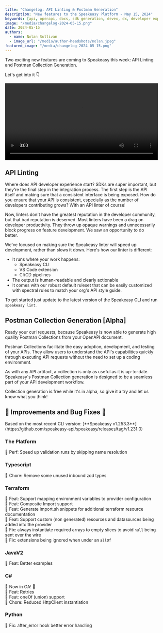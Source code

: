 ```yaml
---
title: "Changelog: API Linting & Postman Generation"
description: "New features to the Speakeasy Platform - May 15, 2024"
keywords: [api, openapi, docs, sdk generation, devex, dx, developer experience]
image: "/media/changelog-2024-05-15.png"
date: 2024-05-15
authors:
  - name: Nolan Sullivan
  - image_url: "/media/author-headshots/nolan.jpeg"
featured_image: "/media/changelog-2024-05-15.png"
---
```



Two exciting new features are coming to Speakeasy this week: API Linting and Postman Collection Generation.

Let's get into it 👇

<div className='mt-10'>
  <video controls={false} loop={true} autoPlay={true} width="100%" >
    <source src={linting_video} type="video/mp4" />
  </video>
</div>

## API Linting

Where does API developer experience start? SDKs are super important, but they're the final step in the integration process. The first step is the API itself and making sure that a consistent interface is being exposed. How do you ensure that your API is consistent, especially as the number of developers contributing grows? With an API linter of course!

Now, linters don't have the greatest reputation in the developer community, but that bad reputation is deserved. Most linters have been a drag on developer productivity. They throw up opaque warnings and unnecessarily block progress on feature development. We saw an opportunity to do better.

We've focused on making sure the Speakeasy linter will speed up development, rather than slows it down. Here's how our linter is different:

- It runs where your work happens:
  - Speakeasy CLI
  - VS Code extension
  - CI/CD pipelines
- The output is human-readable and clearly actionable
- It comes with our robust default ruleset that can be easily customized with spectral rules to match your org's API style guide.

To get started just update to the latest version of the Speakeasy CLI and run `speakeasy lint`.

## Postman Collection Generation [Alpha]

Ready your curl requests, because Speakeasy is now able to generate high quality Postman Collections from your OpenAPI document.

Postman Collections facilitate the easy adoption, development, and testing of your APIs. They allow users to understand the API's capabilities quickly through executing API requests without the need to set up a coding environment.

As with any API artifact, a collection is only as useful as it is up-to-date. Speakeasy's Postman Collection generation is designed to be a seamless part of your API development workflow.

Collection generation is free while it's in alpha, so give it a try and let us know what you think!

## 🚢 Improvements and Bug Fixes 🐛

<Callout title="NOTE" variant="info">
Based on the most recent CLI version: [**Speakeasy v1.253.3**](https://github.com/speakeasy-api/speakeasy/releases/tag/v1.231.0)
</Callout>

### The Platform

🚢 Perf: Speed up validation runs by skipping name resolution

### Typescript

🧹 Chore: Remove some unused inbound zod types

### Terraform

🚢 Feat: Support mapping environment variables to provider configuration\
🚢 Feat: Composite Import support\
🚢 Feat: Generate import.sh snippets for additional terraform resource documentation\
🚢 Feat: Support custom (non generated) resources and datasources being added into the provider\
🐛 Fix: always instantiate required arrays to empty slices to avoid `null` being sent over the wire\
🐛 Fix: extensions being ignored when under an `allOf`

### JavaV2

🚢 Feat: Better examples

### C#

🎉 Now in GA! 🎉\
🚢 Feat: Retries\
🚢 Feat: oneOf (union) support\
🧹 Chore: Reduced HttpClient instantiation

### Python

🐛 Fix: after_error hook better error handling

